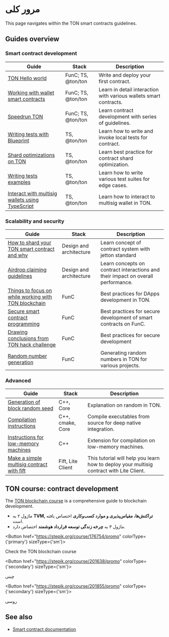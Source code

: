 

# مرور کلی

This page navigates within the TON smart contracts guidelines. 

## Guides overview

### Smart contract development

| Guide                                                                                                 | Stack                            | Description                                                       |
| ----------------------------------------------------------------------------------------------------- | -------------------------------- | ----------------------------------------------------------------- |
| [TON Hello world](https://helloworld.tonstudio.io/01-wallet/)                                         | FunC; TS, @ton/ton               | Write and deploy your first contract.                             |
| [Working with wallet smart contracts](/v3/guidelines/smart-contracts/howto/wallet/)                   | FunC; TS, @ton/ton               | Learn in detail interaction with various wallets smart contracts. |
| [Speedrun TON](https://tonspeedrun.tapps.ninja/)                                                      | FunC; TS, @ton/ton               | Learn contract development with series of guidelines.             |
| [Writing tests with Blueprint](/v3/guidelines/smart-contracts/testing/overview/)                      | TS, @ton/ton                     | Learn how to write and invoke local tests for contract.           |
| [Shard optimizations on TON](/v3/guidelines/smart-contracts/howto/shard-optimization/)                | TS, @ton/ton                     | Learn best practice for contract shard optimization.              |
| [Writing tests examples](/v3/guidelines/smart-contracts/testing/writing-test-examples/)               | TS, @ton/ton                     | Learn how to write various test suites for edge cases.            |
| [Interact with multisig wallets using TypeScript](/v3/guidelines/smart-contracts/howto/multisig-js)   | TS, @ton/ton                     | Learn how to interact to multisig wallet in TON.                  |

### Scalability and security

| Guide                                                                                                                                                  | Stack                   | Description                                                                      |
| ------------------------------------------------------------------------------------------------------------------------------------------------------ | ----------------------- | -------------------------------------------------------------------------------- |
| [How to shard your TON smart contract and why](https://blog.ton.org/how-to-shard-your-ton-smart-contract-and-why-studying-the-anatomy-of-tons-jettons) | Design and architecture | Learn concept of contract system with jetton standard                            |
| [Airdrop claiming guidelines](/v3/guidelines/smart-contracts/howto/airdrop-claim-best-practice/)                                                       | Design and architecture | Learn concepts on contract interactions and their impact on overall performance. |
| [Things to focus on while working with TON blockchain](/v3/guidelines/smart-contracts/security/things-to-focus/)                                       | FunC                    | Best practices for DApps development in TON.                                     |
| [Secure smart contract programming](/v3/guidelines/smart-contracts/security/secure-programming/)                                                       | FunC                    | Best practices for secure development of smart contracts on FunC.                |
| [Drawing conclusions from TON hack challenge](/v3/guidelines/smart-contracts/security/ton-hack-challenge-1/)                                           | FunC                    | Best practices for secure development                                            |
| [Random number generation](/v3/guidelines/smart-contracts/security/random-number-generation/)                                                          | FunC                    | Generating random numbers in TON for various projects.                           |

### Advanced

| Guide                                                                                                                                                  | Stack                    | Description                                                                              |
| ------------------------------------------------------------------------------------------------------------------------------------------------------ | ------------------------ | ---------------------------------------------------------------------------------------- |
| [Generation of block random seed](/v3/guidelines/smart-contracts/security/random/)                                                                     | C++, Core                | Explanation on random in TON.                                                            |
| [Compilation instructions](/v3/guidelines/smart-contracts/howto/compile/compilation-instructions/)                                                     | C++, cmake, Core         | Compile executables from source for deep native integration.                             |
| [Instructions for low-memory machines](/v3/guidelines/smart-contracts/howto/compile/instructions-low-memory/)                                          | С++                      | Extension for compilation on low-memory machines.                                        |
| [Make a simple multisig contract with fift](/v3/guidelines/smart-contracts/howto/multisig/)                                                            | Fift, Lite Client        | This tutorial will help you learn how to deploy your multisig contract with Lite Client. |

## TON course: contract development

The [TON blockchain course](https://stepik.org/course/176754/) is a comprehensive guide to blockchain development.

- ماژول ۲ به **TVM, تراکنش‌ها، مقیاس‌پذیری و موارد کسب‌وکاری** اختصاص یافته است.
- ماژول ۳ به **چرخه زندگی توسعه قرارداد هوشمند** اختصاص دارد.

<Button href="https://stepik.org/course/176754/promo"
        colorType={'primary'} sizeType={'sm'}>

Check the TON blockchain course

</Button>

<Button href="https://stepik.org/course/201638/promo"
        colorType={'secondary'} sizeType={'sm'}>

چینی

</Button>

<Button href="https://stepik.org/course/201855/promo"
        colorType={'secondary'} sizeType={'sm'}>

روسی

</Button>

## See also

- [Smart contract documentation](/v3/documentation/smart-contracts/overview/)

<Feedback />
